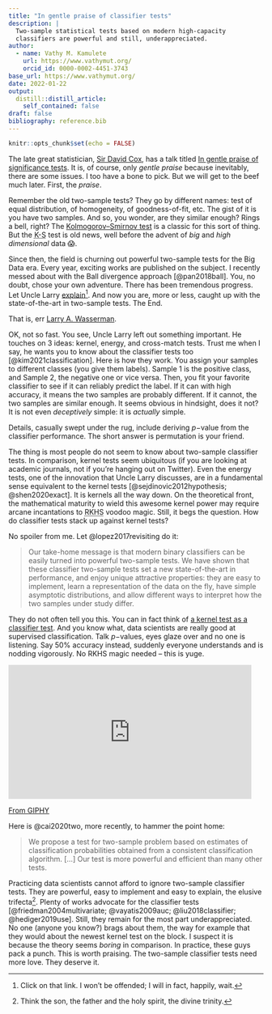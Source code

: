 ```yaml
---
title: "In gentle praise of classifier tests"
description: |
  Two-sample statistical tests based on modern high-capacity
  classifiers are powerful and still, underappreciated.
author:
  - name: Vathy M. Kamulete
    url: https://www.vathymut.org/
    orcid_id: 0000-0002-4451-3743
base_url: https://www.vathymut.org/
date: 2022-01-22
output:
  distill::distill_article:
    self_contained: false
draft: false
bibliography: reference.bib
---
```



```r
knitr::opts_chunk$set(echo = FALSE)
```

The late great statistician, [Sir David Cox](https://en.wikipedia.org/wiki/David_Cox_(statistician)),
has a talk titled [In gentle praise of significance tests](https://youtu.be/txLj_P9UlCQ).
It is, of course, only *gentle praise* because inevitably, there are some
issues. I too have a bone to pick. But
we will get to the beef much later. First, the *praise*.

Remember the old two-sample tests? They go by different names: test of equal
distribution, of homogeneity, of goodness-of-fit, etc. The gist of it is you
have two samples. And so, you wonder, are they similar enough? Rings a bell,
right? The [Kolmogorov–Smirnov
test](https://en.wikipedia.org/wiki/Kolmogorov%E2%80%93Smirnov_test) is a 
classic for this sort of thing. But the
<abbr title="Kolmogorov–Smirnov">K-S</abbr> test is old news, well before the
advent of *big* and *high dimensional* data 😱.

Since then, the field is churning out powerful two-sample tests for the Big
Data era. Every year, exciting works are published on the subject. I
recently messed about with the Ball divergence approach [@pan2018ball].
You, no doubt, chose your own adventure. There has been tremendous
progress. Let Uncle Larry
[explain](https://normaldeviate.wordpress.com/2012/07/14/modern-two-sample-tests/)^[Click
on that link. I won't be offended; I will in fact, happily, wait.].
And now you are, more or less, caught up with the state-of-the-art in
two-sample tests. The End.

<aside>
That is, err <a href="https://en.wikipedia.org/wiki/Larry_A._Wasserman">Larry A.
Wasserman</a>.
</aside>

OK, not so fast. You see, Uncle Larry left out
something important. He touches on 3 ideas: kernel, energy, and cross-match
tests. Trust me when I say, he wants you to know about the classifier tests too
[@kim2021classification]. Here is how they work. You assign your samples to
different classes (you give them labels). Sample 1 is the positive class,
and Sample 2, the negative one or vice versa. Then, you fit your
favorite classifier to see if it can reliably predict the label. If
it can with high accuracy, it means the two samples are probably different. If
it cannot, the two samples are similar enough. It seems obvious in hindsight,
does it not? It is not even *deceptively* simple: it is *actually* simple.

<aside>
Details, casually swept under the rug, include deriving $p-$value from the
classifier performance. The short answer is permutation is your friend.
</aside>

The thing is most people do not seem to know about two-sample classifier tests.
In comparison, kernel tests seem ubiquitous (if you are looking at academic
journals, not if you're hanging out on Twitter). Even the energy tests, one of the
innovation that Uncle Larry discusses, are in a fundamental sense equivalent to
the kernel tests [@sejdinovic2012hypothesis; @shen2020exact]. It is kernels all
the way down. On the theoretical front, the mathematical maturity
to wield this awesome kernel power may require arcane incantations to
<abbr title="Reproducing kernel Hilbert space">RKHS</abbr> voodoo magic.
Still, it begs the question. How do classifier tests stack up against kernel
tests?

No spoiler from me. Let @lopez2017revisiting do it:

<blockquote>
Our take-home message is that modern binary classifiers can be easily turned
into powerful two-sample tests. We have shown that these classifier two-sample
tests set a new state-of-the-art in performance, and enjoy unique attractive
properties: they are easy to implement, learn a representation of the data
on the fly, have simple asymptotic distributions, and allow different ways to
interpret how the two samples under study differ.
</blockquote>

They do not often tell you this. You can in fact
think of [a kernel test as a classifier test](https://openreview.net/forum?id=SJkXfE5xx&noteId=ry-le414x).
And you know what, data scientists are really good at supervised
classification. Talk $p-$values, eyes glaze
over and no one is listening. Say 50% accuracy instead, suddenly everyone
understands and is nodding vigorously. No RKHS magic needed -- this is yuge. 

<iframe src="https://giphy.com/embed/NM2SEXpp58mwU" width="480" height="265" frameBorder="0" class="giphy-embed" allowFullScreen>
</iframe>
<p><a href="https://giphy.com/gifs/mic-snl-bernie-sanders-feel-the-bern-NM2SEXpp58mwU">From GIPHY</a></p>

Here is @cai2020two, more recently, to hammer the point home:

<blockquote>
We propose a test for two-sample problem based on estimates of classification
probabilities obtained from a consistent classification algorithm. [...] Our
test is more powerful and efficient than many other tests.
</blockquote>

Practicing data scientists cannot afford to ignore two-sample classifier tests.
They are powerful, easy to implement and easy to explain, the elusive
trifecta^[Think the son, the father and the holy spirit, the divine
trinity.]. Plenty of works advocate for the
classifier tests [@friedman2004multivariate; 
@vayatis2009auc; @liu2018classifier; @hediger2019use]. Still, 
they remain for the most part underappreciated. No one
(anyone you know?) brags about them, the way for example that they would about
the newest kernel test on the block. I suspect it is because the theory seems
*boring* in comparison. In practice, these guys pack a punch. This is worth
praising. The two-sample classifier tests need more love. They deserve it.

